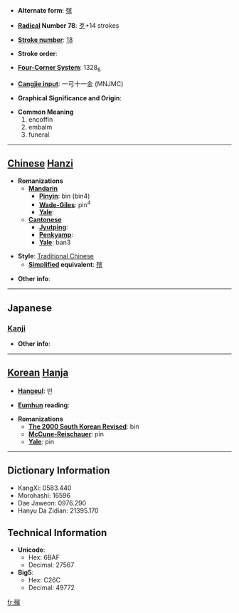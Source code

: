 * '''Alternate form''': [[殡]]

* '''[[Wiktionary:Chinese radical index| Radical]] Number 78''': [[Wiktionary:Chinese radical index 歹|歹]]+14 strokes

* '''[[Wiktionary:Chinese total strokes index|Stroke number]]''': [[Wiktionary:Chinese total strokes index 18|18]]

* '''Stroke order''': 

* '''[[Wiktionary:Chinese four corner index|Four-Corner System]]''': 1328<sub>6</sub>

* '''[[Wiktionary:Chinese Cangjie index|Cangjie input]]''': 一弓十一金 (MNJMC)

* '''Graphical Significance and Origin''': 

* '''Common Meaning'''
*#encoffin
*# embalm
*# funeral


----

== [[Chinese]] [[Hanzi]] ==

* '''Romanizations'''
** '''[[Mandarin]]'''
*** '''[[Pinyin]]''': bìn (bin4)
*** '''[[Wade-Giles]]''': pin<sup>4</sup>
*** '''[[Yale]]''': 
** '''[[Cantonese]]'''
*** '''[[Jyutping]]''':
*** '''[[Penkyamp]]''': 
*** '''[[Yale]]''': ban3

* '''Style''': [[Traditional Chinese]] 
** '''[[Simplified Chinese|Simplified]] equivalent''': [[殡]]

* '''Other info''': 

----

==Japanese==
===[[Kanji]]===
{{kanji|on readings=[[ひん]] (hin)
|kun readings=[[かりもがり]] (karimogari)
}}

* '''Other info''':  

----

== [[Korean]] [[Hanja]] ==

* '''[[Hangeul]]''': 빈

* '''[[Eumhun]] reading''': 

* '''Romanizations'''
** '''[[The 2000 South Korean Revised Romanization|The 2000 South Korean Revised]]''': bin
** '''[[McCune-Reischauer]]''': pin
** '''[[Yale]]''': pin

----

== Dictionary Information ==

* KangXi: 0583.440
* Morohashi: 16596
* Dae Jaweon: 0976.290
* Hanyu Da Zidian: 21395.170

== Technical Information ==

* '''Unicode''':
** Hex: 6BAF
** Decimal: 27567
* '''Big5''':
** Hex: C26C
** Decimal: 49772

[[fr:殯]]